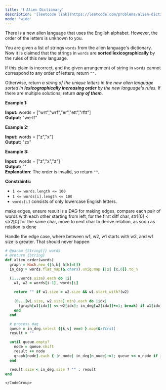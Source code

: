 ```yaml
---
title: '❗️ Alien Dictionary'
description: '[leetcode link](https://leetcode.com/problems/alien-dictionary/description/)'
mode: 'wide'
---
```

<Tabs>
  <Tab title="Question" icon="circle-question" iconType="regular">
    <Card>
      <p>There is a new alien language that uses the English alphabet. However, the order of the letters is unknown to you.</p>  <p>You are given a list of strings <code>words</code> from the alien language&#39;s dictionary. Now it is claimed that the strings in <code>words</code> are <span data-keyword="lexicographically-smaller-string-alien"><strong>sorted lexicographically</strong></span> by the rules of this new language.</p>  <p>If this claim is incorrect, and the given arrangement of string in&nbsp;<code>words</code>&nbsp;cannot correspond to any order of letters,&nbsp;return&nbsp;<code>&quot;&quot;.</code></p>  <p>Otherwise, return <em>a string of the unique letters in the new alien language sorted in <strong>lexicographically increasing order</strong> by the new language&#39;s rules</em><em>. </em>If there are multiple solutions, return<em> <strong>any of them</strong></em>.</p>   <p><strong class="example">Example 1:</strong></p>   <strong>Input:</strong> words = [&quot;wrt&quot;,&quot;wrf&quot;,&quot;er&quot;,&quot;ett&quot;,&quot;rftt&quot;] <br/> <strong>Output:</strong> &quot;wertf&quot;   <p><strong class="example">Example 2:</strong></p>   <strong>Input:</strong> words = [&quot;z&quot;,&quot;x&quot;] <br/> <strong>Output:</strong> &quot;zx&quot;   <p><strong class="example">Example 3:</strong></p>   <strong>Input:</strong> words = [&quot;z&quot;,&quot;x&quot;,&quot;z&quot;] <br/> <strong>Output:</strong> &quot;&quot; <br/> <strong>Explanation:</strong> The order is invalid, so return <code>&quot;&quot;</code>.    <p><strong>Constraints:</strong></p>  <ul>  <li><code>1 &lt;= words.length &lt;= 100</code></li>  <li><code>1 &lt;= words[i].length &lt;= 100</code></li>  <li><code>words[i]</code> consists of only lowercase English letters.</li> </ul> 
    </Card>
  </Tab>
  <Tab title="Solution" icon="lightbulb" iconType="regular" >
    <Card>
      make edges, ensure result is a DAG
for making edges, compare each pair of words with each other
starting from left, for the first diff char, str1[0] &lt; str2[0]
for the same char, move to next char to derive relation, as soon as relation is done

Handle the edge case, where between w1, w2, w1 starts with w2, and w1 size is greater. That should never happen
    </Card>
  <Expandable title="code">
    <CodeGroup dropdown>
```ruby title="Alien Dictionary" lines
# @param {String[]} words
# @return {String}
def alien_order(words)
  graph = Hash.new {|h,k| h[k]=[]}
  in_deg = words.flat_map(&:chars).uniq.map {|x| [x,0]}.to_h

  (1...words.size).each do |i|
    w1, w2 = words[i-1], words[i]
    
    return "" if w1.size > w2.size && w1.start_with?(w2)
    
    (0...[w1.size, w2.size].min).each do |idx|
      (graph[w1[idx]] << w2[idx]; in_deg[w2[idx]]+=1; break) if w1[idx] != w2[idx]
    end
  end

  # process dag
  queue = in_deg.select {|k,v| v==0 }.map(&:first)
  result = ""

  until queue.empty?
    node = queue.shift
    result += node
    graph[node].each { |n_node| in_deg[n_node]-=1; queue << n_node if in_deg[n_node]==0}
  end

  result.size < in_deg.size ? "" : result
end
```
    </CodeGroup>
  </Expandable>
  </Tab>
</Tabs>